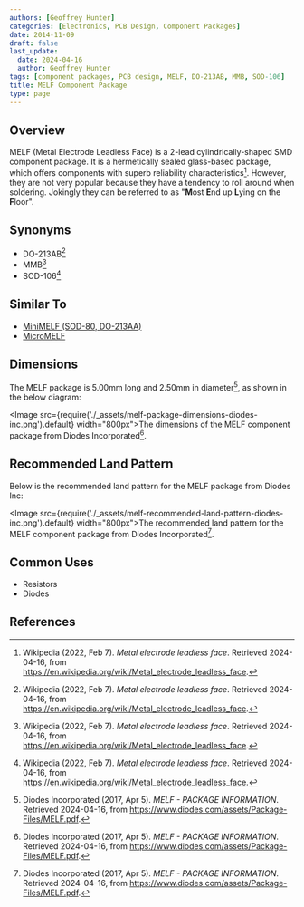 ```yaml
---
authors: [Geoffrey Hunter]
categories: [Electronics, PCB Design, Component Packages]
date: 2014-11-09
draft: false
last_update:
  date: 2024-04-16
  author: Geoffrey Hunter
tags: [component packages, PCB design, MELF, DO-213AB, MMB, SOD-106]
title: MELF Component Package
type: page
---
```


## Overview

MELF (Metal Electrode Leadless Face) is a 2-lead cylindrically-shaped SMD component package. It is a hermetically sealed glass-based package, which offers components with superb reliability characteristics[^wikipedia-melf]. However, they are not very popular because they have a tendency to roll around when soldering. Jokingly they can be referred to as "**M**ost **E**nd up **L**ying on the **F**loor".

## Synonyms

* DO-213AB[^wikipedia-melf]
* MMB[^wikipedia-melf]
* SOD-106[^wikipedia-melf]

## Similar To

* [MiniMELF (SOD-80, DO-213AA)](/pcb-design/component-packages/minimelf-component-package/)
* [MicroMELF](/pcb-design/component-packages/micromelf-component-package/)

## Dimensions

The MELF package is 5.00mm long and 2.50mm in diameter[^diodes-inc-melf], as shown in the below diagram:

<Image src={require('./_assets/melf-package-dimensions-diodes-inc.png').default} width="800px">The dimensions of the MELF component package from Diodes Incorporated[^diodes-inc-melf].</Image>

## Recommended Land Pattern

Below is the recommended land pattern for the MELF package from Diodes Inc:

<Image src={require('./_assets/melf-recommended-land-pattern-diodes-inc.png').default} width="800px">The recommended land pattern for the MELF component package from Diodes Incorporated[^diodes-inc-melf].</Image>

## Common Uses

* Resistors
* Diodes

## References

[^wikipedia-melf]: Wikipedia (2022, Feb 7). _Metal electrode leadless face_. Retrieved 2024-04-16, from https://en.wikipedia.org/wiki/Metal_electrode_leadless_face.
[^diodes-inc-melf]: Diodes Incorporated (2017, Apr 5). _MELF - PACKAGE INFORMATION_. Retrieved 2024-04-16, from https://www.diodes.com/assets/Package-Files/MELF.pdf.
